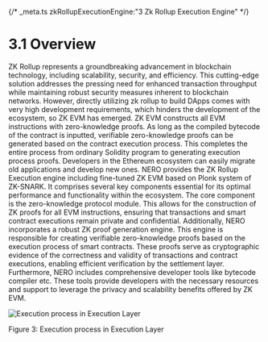 {/* _meta.ts
  zkRollupExecutionEngine:"3 Zk Rollup Execution Engine"
*/}

# 3.1 Overview

ZK Rollup represents a groundbreaking advancement in blockchain technology, including scalability, security, and efficiency. This cutting-edge solution addresses the pressing need for enhanced transaction throughput while maintaining robust security measures inherent to blockchain networks.
However, directly utilizing zk rollup to build DApps comes with very high development requirements, which hinders the development of the ecosystem, so ZK EVM has emerged. ZK EVM constructs all EVM instructions with zero-knowledge proofs. As long as the compiled bytecode of the contract is inputted, verifiable zero-knowledge proofs can be generated based on the contract execution process. This completes the entire process from ordinary Solidity program to generating execution process proofs. Developers in the Ethereum ecosystem can easily migrate old applications and develop new ones.
NERO provides the ZK Rollup Execution engine including fine-tuned ZK EVM based on Plonk system of ZK-SNARK. It comprises several key components essential for its optimal performance and functionality within the ecosystem. The core component is the zero-knowledge protocol module. This allows for the construction of ZK proofs for all EVM instructions, ensuring that transactions and smart contract executions remain private and confidential. Additionally, NERO incorporates a robust ZK proof generation engine. This engine is responsible for creating verifiable zero-knowledge proofs based on the execution process of smart contracts. These proofs serve as cryptographic evidence of the correctness and validity of transactions and contract executions, enabling efficient verification by the settlement layer. Furthermore, NERO includes comprehensive developer tools like bytecode compiler etc. These tools provide developers with the necessary resources and support to leverage the privacy and scalability benefits offered by ZK EVM.
<div style={{ height: '2rem' }} />
<div style={{ textAlign: 'center' }}>
  <img src="/assets/learn/figure3.png" alt="Execution process in Execution Layer" />
  <p style={{ fontStyle: 'italic' }}>Figure 3: Execution process in Execution Layer</p>
</div>